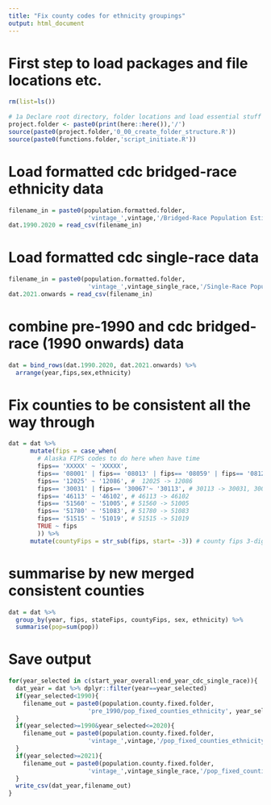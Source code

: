 ```yaml
---
title: "Fix county codes for ethnicity groupings"
output: html_document
---
```


# First step to load packages and file locations etc.
```r
rm(list=ls())
 
# 1a Declare root directory, folder locations and load essential stuff
project.folder <- paste0(print(here::here()),'/')
source(paste0(project.folder,'0_00_create_folder_structure.R'))
source(paste0(functions.folder,'script_initiate.R'))
```

# Load formatted cdc bridged-race ethnicity data
```r
filename_in = paste0(population.formatted.folder,
                      'vintage_',vintage,'/Bridged-Race Population Estimates ethnicity ',start_year_cdc,' ',end_year_cdc,'.csv')
dat.1990.2020 = read_csv(filename_in)
```

# Load formatted cdc single-race data
```r
filename_in = paste0(population.formatted.folder,
                      'vintage_',vintage_single_race,'/Single-Race Population Estimates ethnicity ',start_year_cdc_single_race,' ',end_year_cdc_single_race,'.csv')
dat.2021.onwards = read_csv(filename_in)
```

# combine pre-1990 and cdc bridged-race (1990 onwards) data
```r
dat = bind_rows(dat.1990.2020, dat.2021.onwards) %>%
  arrange(year,fips,sex,ethnicity)
```

# Fix counties to be consistent all the way through
```r
dat = dat %>%
      mutate(fips = case_when(
        # Alaska FIPS codes to do here when have time
        fips== 'XXXXX' ~ 'XXXXX',
        fips== '08001' | fips== '08013' | fips== '08059' | fips== '08123' ~ '08014', # 08001, 08013, 08059, 08123 -> 08014
        fips== '12025' ~ '12086', #  12025 -> 12086
        fips== '30031' | fips== '30067'~ '30113', # 30113 -> 30031, 30067
        fips== '46113' ~ '46102', # 46113 -> 46102
        fips== '51560' ~ '51005', # 51560 -> 51005
        fips== '51780' ~ '51083', # 51780 -> 51083
        fips== '51515' ~ '51019', # 51515 -> 51019
        TRUE ~ fips
        )) %>%
      mutate(countyFips = str_sub(fips, start= -3)) # county fips 3-digit codes
```

# summarise by new merged consistent counties
```r
dat = dat %>%
  group_by(year, fips, stateFips, countyFips, sex, ethnicity) %>%
  summarise(pop=sum(pop))
```

# Save output
```r
for(year_selected in c(start_year_overall:end_year_cdc_single_race)){
  dat_year = dat %>% dplyr::filter(year==year_selected)
  if(year_selected<1990){
    filename_out = paste0(population.county.fixed.folder,
                      'pre_1990/pop_fixed_counties_ethnicity', year_selected,'.csv')  
  }
  if(year_selected>=1990&year_selected<=2020){
    filename_out = paste0(population.county.fixed.folder,
                      'vintage_',vintage,'/pop_fixed_counties_ethnicity_', year_selected,'.csv')
  }
  if(year_selected>=2021){
    filename_out = paste0(population.county.fixed.folder,
                      'vintage_',vintage_single_race,'/pop_fixed_counties_ethnicity_', year_selected,'.csv')
  }
  write_csv(dat_year,filename_out)
}
```